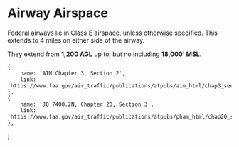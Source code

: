 

# Airway Airspace

Federal airways lie in Class E airspace, unless otherwise specified. This
extends to 4 miles on either side of the airway.

They extend from **1,200 AGL** up to, but no including **18,000' MSL**.

    {
        name: 'AIM Chapter 3, Section 2',
        link: 'https://www.faa.gov/air_traffic/publications/atpubs/aim_html/chap3_section_2.html',
    },
    {
        name: 'JO 7400.2N, Chapter 20, Section 3',
        link: 'https://www.faa.gov/air_traffic/publications/atpubs/pham_html/chap20_section_3.html',
    },
]
